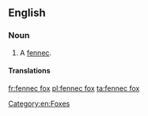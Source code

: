 ==English==

===Noun===
{{en-noun|es}}

# A [[fennec]].

====Translations====
{{trans-see|fox|fennec}}

[[Category:en:Foxes]]

[[fr:fennec fox]]
[[pl:fennec fox]]
[[ta:fennec fox]]